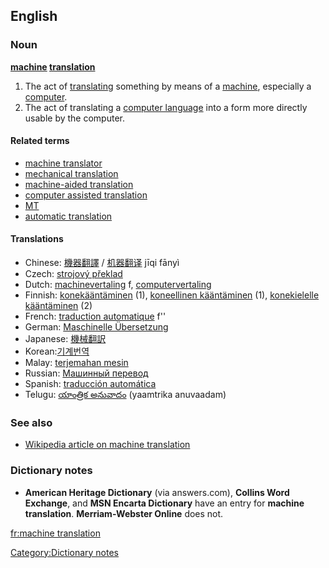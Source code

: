==English==
===Noun===
'''[[machine]] [[translation]]'''

# The act of [[translate|translating]] something by means of a [[machine]], especially a [[computer]].
# The act of translating a [[computer language]] into a form more directly usable by the computer.

====Related terms====
*[[machine translator]]
*[[mechanical translation]] {{obsolete}}
*[[machine-aided translation]] {{partial synonym}}
*[[computer assisted translation]] {{partial synonym}}
*[[MT]] {{abbreviation}}
*[[automatic translation]]{{mostly used by non-native speakers}}

====Translations====
*Chinese: [[機器翻譯]] / [[机器翻译]] jīqi fānyì
*Czech: [[strojový překlad]]
*Dutch: [[machinevertaling]] f, [[computervertaling]]
*Finnish: [[konekääntäminen]] (1), [[koneellinen kääntäminen]] (1), [[konekielelle kääntäminen]] (2)
*French: [[traduction automatique]] f''
*German: [[Maschinelle Übersetzung]]
*Japanese: [[機械翻訳]]
*Korean:[[기계번역]]
*Malay: [[terjemahan mesin]]
*Russian: [[Машинный перевод]]
*Spanish: [[traducción automática]]
*Telugu: [[యాంత్రిక అనువాదం]] (yaamtrika anuvaadam)

===See also===
*[[w:Machine translation|Wikipedia article on machine translation]]

===Dictionary notes=== 
*'''American Heritage Dictionary''' (via answers.com), '''Collins Word Exchange''', and '''MSN Encarta Dictionary''' have an entry for '''machine translation'''. '''Merriam-Webster Online''' does not.
[[Category:Dictionary notes]] 
[[fr:machine translation]]